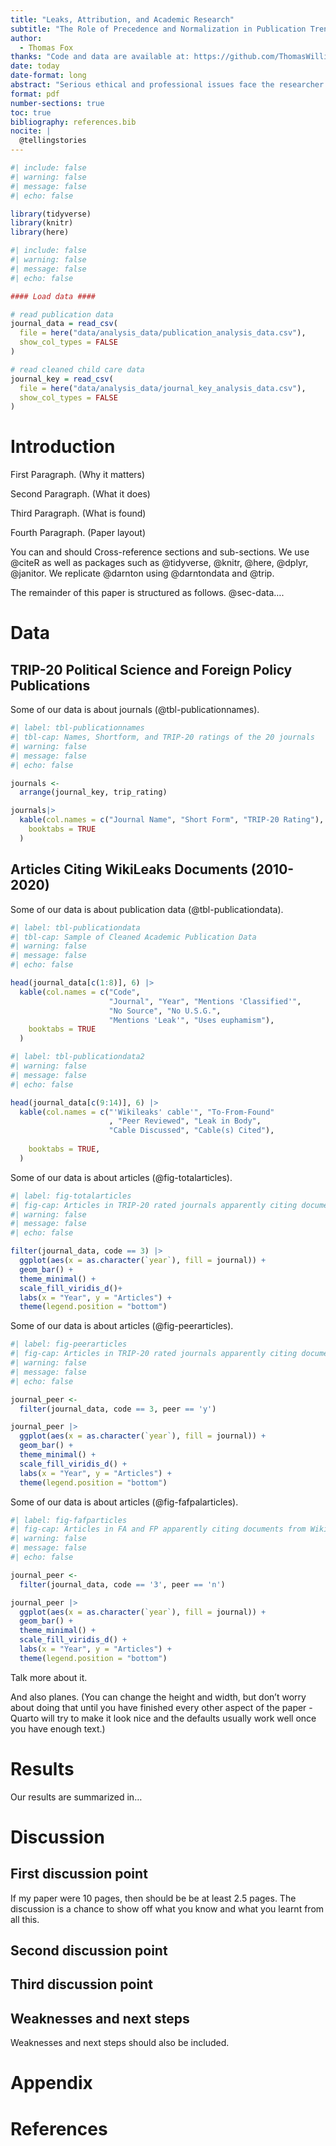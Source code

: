 ```yaml
---
title: "Leaks, Attribution, and Academic Research"
subtitle: "The Role of Precedence and Normalization in Publication Trends"
author: 
  - Thomas Fox
thanks: "Code and data are available at: https://github.com/ThomasWilliamFox/leaks_attribution_research.git;Replication on Social Science Reproduction Platform can be found at:  https://www.socialsciencereproduction.org/reproductions/302459e5-ae78-49cf-82d1-265bfe0ad5f1/index"
date: today
date-format: long
abstract: "Serious ethical and professional issues face the researcher community while considering the millions of classified documents released by WikiLeaks as potential research tools. This paper examines publication trends in top-rated international relations journals that cite or make reference to classified documents released by Wikileaks. This paper finds both a lack of professional consistency and an increase in the use of these documents in publications by peer-reviewed journals between 2010 and 2020. This finding suggests the need for clear professional consensus within the research community surrounding these ethically questionable materials."
format: pdf
number-sections: true
toc: true
bibliography: references.bib
nocite: |
  @tellingstories
---
```


```r
#| include: false
#| warning: false
#| message: false
#| echo: false

library(tidyverse)
library(knitr)
library(here)
```

```r
#| include: false
#| warning: false
#| message: false
#| echo: false

#### Load data ####

# read publication data
journal_data = read_csv(
  file = here("data/analysis_data/publication_analysis_data.csv"),
  show_col_types = FALSE
)

# read cleaned child care data
journal_key = read_csv(
  file = here("data/analysis_data/journal_key_analysis_data.csv"),
  show_col_types = FALSE
)
```


# Introduction

First Paragraph. (Why it matters)

Second Paragraph. (What it does)

Third Paragraph. (What is found)

Fourth Paragraph. (Paper layout)

You can and should Cross-reference sections and sub-sections. We use @citeR as well as packages such as @tidyverse, @knitr, @here, @dplyr, @janitor. We replicate @darnton using @darntondata and @trip. 

The remainder of this paper is structured as follows. @sec-data....


# Data {#sec-data}

## TRIP-20 Political Science and Foreign Policy Publications {#sec-journals}

Some of our data is about journals (@tbl-publicationnames).

```r
#| label: tbl-publicationnames
#| tbl-cap: Names, Shortform, and TRIP-20 ratings of the 20 journals
#| warning: false
#| message: false
#| echo: false

journals <- 
  arrange(journal_key, trip_rating)

journals|>
  kable(col.names = c("Journal Name", "Short Form", "TRIP-20 Rating"),
    booktabs = TRUE
  ) 
```

## Articles Citing WikiLeaks Documents (2010-2020)  {#sec-publications}

Some of our data is about publication data (@tbl-publicationdata).

```r
#| label: tbl-publicationdata
#| tbl-cap: Sample of Cleaned Academic Publication Data
#| warning: false
#| message: false
#| echo: false

head(journal_data[c(1:8)], 6) |>
  kable(col.names = c("Code",
                      "Journal", "Year", "Mentions 'Classified'",
                      "No Source", "No U.S.G.",
                      "Mentions 'Leak'", "Uses euphamism"),
    booktabs = TRUE
  ) 
```

```r
#| label: tbl-publicationdata2
#| warning: false
#| message: false
#| echo: false

head(journal_data[c(9:14)], 6) |>
  kable(col.names = c("'Wikileaks' cable'", "To-From-Found"
                      , "Peer Reviewed", "Leak in Body", 
                      "Cable Discussed", "Cable(s) Cited"),
        
    booktabs = TRUE,
  ) 
```

Some of our data is about articles (@fig-totalarticles).

```r
#| label: fig-totalarticles
#| fig-cap: Articles in TRIP-20 rated journals apparently citing documents from WikiLeaks by year
#| warning: false
#| message: false
#| echo: false

filter(journal_data, code == 3) |>
  ggplot(aes(x = as.character(`year`), fill = journal)) +
  geom_bar() +
  theme_minimal() +
  scale_fill_viridis_d()+
  labs(x = "Year", y = "Articles") +
  theme(legend.position = "bottom")
```

Some of our data is about articles (@fig-peerarticles).


```r
#| label: fig-peerarticles
#| fig-cap: Articles in TRIP-20 rated journals apparently citing documents from WikiLeaks by year
#| warning: false
#| message: false
#| echo: false

journal_peer <-
  filter(journal_data, code == 3, peer == 'y') 

journal_peer |>
  ggplot(aes(x = as.character(`year`), fill = journal)) +
  geom_bar() +
  theme_minimal() +
  scale_fill_viridis_d() +
  labs(x = "Year", y = "Articles") +
  theme(legend.position = "bottom")

```

Some of our data is about articles (@fig-fafpalarticles).


```r
#| label: fig-fafparticles
#| fig-cap: Articles in FA and FP apparently citing documents from WikiLeaks by year
#| warning: false
#| message: false
#| echo: false

journal_peer <-
  filter(journal_data, code == '3', peer == 'n') 

journal_peer |>
  ggplot(aes(x = as.character(`year`), fill = journal)) +
  geom_bar() +
  theme_minimal() +
  scale_fill_viridis_d() +
  labs(x = "Year", y = "Articles") +
  theme(legend.position = "bottom")

```

Talk more about it.

And also planes. (You can change the height and width, but don't worry about doing that until you have finished every other aspect of the paper - Quarto will try to make it look nice and the defaults usually work well once you have enough text.)


# Results

Our results are summarized in...

# Discussion

## First discussion point {#sec-first-point}

If my paper were 10 pages, then should be be at least 2.5 pages. The discussion is a chance to show off what you know and what you learnt from all this. 

## Second discussion point

## Third discussion point

## Weaknesses and next steps

Weaknesses and next steps should also be included.

\newpage

\appendix

# Appendix {-}


\newpage


# References


